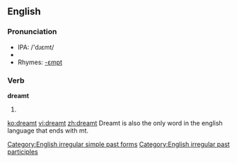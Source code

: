 ==English==

===Pronunciation===
*IPA: /'dɹεmt/
*{{audio|en-us-dreamt.ogg|Audio (US)}}
*Rhymes: [[Rhymes:English:-ɛmpt|-ɛmpt]]

===Verb===
'''dreamt'''
# {{past of|[[dream]]}}

[[Category:English irregular simple past forms]]
[[Category:English irregular past participles]]

[[ko:dreamt]]
[[vi:dreamt]]
[[zh:dreamt]]
Dreamt is also the only word in the english language that ends with mt.